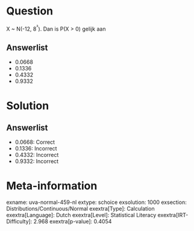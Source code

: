 Question
========

X \~ N(-12, 8^²^). Dan is P(X \> 0) gelijk aan

Answerlist
----------

* 0.0668
* 0.1336
* 0.4332
* 0.9332

Solution
========

Answerlist
----------

* 0.0668: Correct
* 0.1336: Incorrect
* 0.4332: Incorrect
* 0.9332: Incorrect

Meta-information
================
exname: uva-normal-459-nl
extype: schoice
exsolution: 1000
exsection: Distributions/Continuous/Normal
exextra[Type]: Calculation
exextra[Language]: Dutch
exextra[Level]: Statistical Literacy
exextra[IRT-Difficulty]: 2.968
exextra[p-value]: 0.4054
